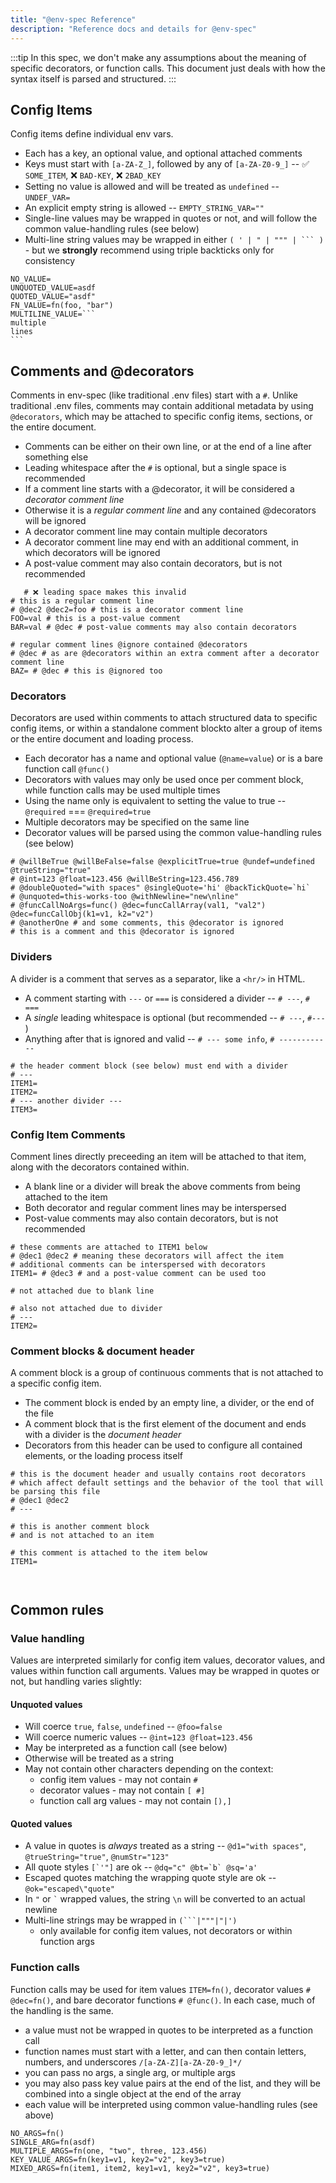 ```yaml
---
title: "@env-spec Reference"
description: "Reference docs and details for @env-spec"
---
```


:::tip
In this spec, we don't make any assumptions about the meaning of specific decorators, or function calls. This document just deals with how the syntax itself is parsed and structured.
:::

## Config Items
Config items define individual env vars.

- Each has a key, an optional value, and optional attached comments
- Keys must start with `[a-ZA-Z_]`, followed by any of `[a-ZA-Z0-9_]` -- ✅ `SOME_ITEM`, ❌ `BAD-KEY`, ❌ `2BAD_KEY`
- Setting no value is allowed and will be treated as `undefined` -- `UNDEF_VAR=`
- An explicit empty string is allowed -- `EMPTY_STRING_VAR=""`
- Single-line values may be wrapped in quotes or not, and will follow the common value-handling rules (see below)
- Multi-line string values may be wrapped in either ``( ' | " | """ | ``` )`` - but we **strongly** recommend using triple backticks only for consistency


````env-spec
NO_VALUE=
UNQUOTED_VALUE=asdf
QUOTED_VALUE="asdf"
FN_VALUE=fn(foo, "bar")
MULTILINE_VALUE=```
multiple
lines
```
````

## Comments and @decorators
Comments in env-spec (like traditional .env files) start with a `#`. Unlike traditional .env files, comments may contain additional metadata by using `@decorators`, which may be attached to specific config items, sections, or the entire document.

- Comments can be either on their own line, or at the end of a line after something else
- Leading whitespace after the `#` is optional, but a single space is recommended
- If a comment line starts with a @decorator, it will be considered a _decorator comment line_
- Otherwise it is a _regular comment line_ and any contained @decorators will be ignored
- A decorator comment line may contain multiple decorators
- A decorator comment line may end with an additional comment, in which decorators will be ignored
- A post-value comment may also contain decorators, but is not recommended


```env-spec
   # ❌ leading space makes this invalid
# this is a regular comment line
# @dec2 @dec2=foo # this is a decorator comment line
FOO=val # this is a post-value comment
BAR=val # @dec # post-value comments may also contain decorators

# regular comment lines @ignore contained @decorators
# @dec # as are @decorators within an extra comment after a decorator comment line
BAZ= # @dec # this is @ignored too
```

### Decorators

Decorators are used within comments to attach structured data to specific config items, or within a standalone comment blockto alter a group of items or the entire document and loading process.

- Each decorator has a name and optional value (`@name=value`) or is a bare function call `@func()`
- Decorators with values may only be used once per comment block, while function calls may be used multiple times
- Using the name only is equivalent to setting the value to true -- `@required` === `@required=true`
- Multiple decorators may be specified on the same line
- Decorator values will be parsed using the common value-handling rules (see below)


```env-spec title=".env.schema"
# @willBeTrue @willBeFalse=false @explicitTrue=true @undef=undefined @trueString="true"
# @int=123 @float=123.456 @willBeString=123.456.789
# @doubleQuoted="with spaces" @singleQuote='hi' @backTickQuote=`hi`
# @unquoted=this-works-too @withNewline="new\nline"
# @funcCallNoArgs=func() @dec=funcCallArray(val1, "val2") @dec=funcCallObj(k1=v1, k2="v2")
# @anotherOne # and some comments, this @decorator is ignored
# this is a comment and this @decorator is ignored
```



### Dividers
A divider is a comment that serves as a separator, like a `<hr/>` in HTML.

- A comment starting with `---` or `===` is considered a divider -- `# ---`, `# ===`
- A _single_ leading whitespace is optional (but recommended -- `# ---`, `#---` )
- Anything after that is ignored and valid -- `# --- some info`, `# ------------`


```env-spec
# the header comment block (see below) must end with a divider
# ---
ITEM1=
ITEM2=
# --- another divider --- 
ITEM3=
```



### Config Item Comments
Comment lines directly preceeding an item will be attached to that item, along with the decorators contained within.

- A blank line or a divider will break the above comments from being attached to the item
- Both decorator and regular comment lines may be interspersed
- Post-value comments may also contain decorators, but is not recommended

```env-spec
# these comments are attached to ITEM1 below
# @dec1 @dec2 # meaning these decorators will affect the item
# additional comments can be interspersed with decorators
ITEM1= # @dec3 # and a post-value comment can be used too

# not attached due to blank line

# also not attached due to divider
# ---
ITEM2=
```


### Comment blocks & document header

A comment block is a group of continuous comments that is not attached to a specific config item.

- The comment block is ended by an empty line, a divider, or the end of the file
- A comment block that is the first element of the document and ends with a divider is the _document header_
- Decorators from this header can be used to configure all contained elements, or the loading process itself

```env-spec
# this is the document header and usually contains root decorators
# which affect default settings and the behavior of the tool that will be parsing this file
# @dec1 @dec2
# ---

# this is another comment block
# and is not attached to an item

# this comment is attached to the item below
ITEM1=



```

## Common rules

### Value handling

Values are interpreted similarly for config item values, decorator values, and values within function call arguments. Values may be wrapped in quotes or not, but handling varies slightly:

#### Unquoted values
- Will coerce `true`, `false`, `undefined` -- `@foo=false`
- Will coerce numeric values -- `@int=123 @float=123.456`
- May be interpreted as a function call (see below)
- Otherwise will be treated as a string
- May not contain other characters depending on the context:
  - config item values - may not contain `#`
  - decorator values - may not contain `[ #]`
  - function call arg values - may not contain `[),]`

#### Quoted values
- A value in quotes is _always_ treated as a string -- `@d1="with spaces"`, `@trueString="true"`, `@numStr="123"`
- All quote styles ``[`'"]`` are ok -- ``@dq="c" @bt=`b` @sq='a'``
- Escaped quotes matching the wrapping quote style are ok -- `@ok="escaped\"quote"`
- In `"` or `` ` `` wrapped values, the string `\n` will be converted to an actual newline
- Multi-line strings may be wrapped in ``(```|"""|"|')``
  - only available for config item values, not decorators or within function args


### Function calls

Function calls may be used for item values `ITEM=fn()`, decorator values `# @dec=fn()`, and bare decorator functions `# @func()`.
In each case, much of the handling is the same.

- a value must not be wrapped in quotes to be interpreted as a function call
- function names must start with a letter, and can then contain letters, numbers, and underscores `/[a-ZA-Z][a-ZA-Z0-9_]*/`
- you can pass no args, a single arg, or multiple args
- you may also pass key value pairs at the end of the list, and they will be combined into a single object at the end of the array
- each value will be interpreted using common value-handling rules (see above)

```env-spec
NO_ARGS=fn()
SINGLE_ARG=fn(asdf)
MULTIPLE_ARGS=fn(one, "two", three, 123.456)
KEY_VALUE_ARGS=fn(key1=v1, key2="v2", key3=true)
MIXED_ARGS=fn(item1, item2, key1=v1, key2="v2", key3=true)
```
